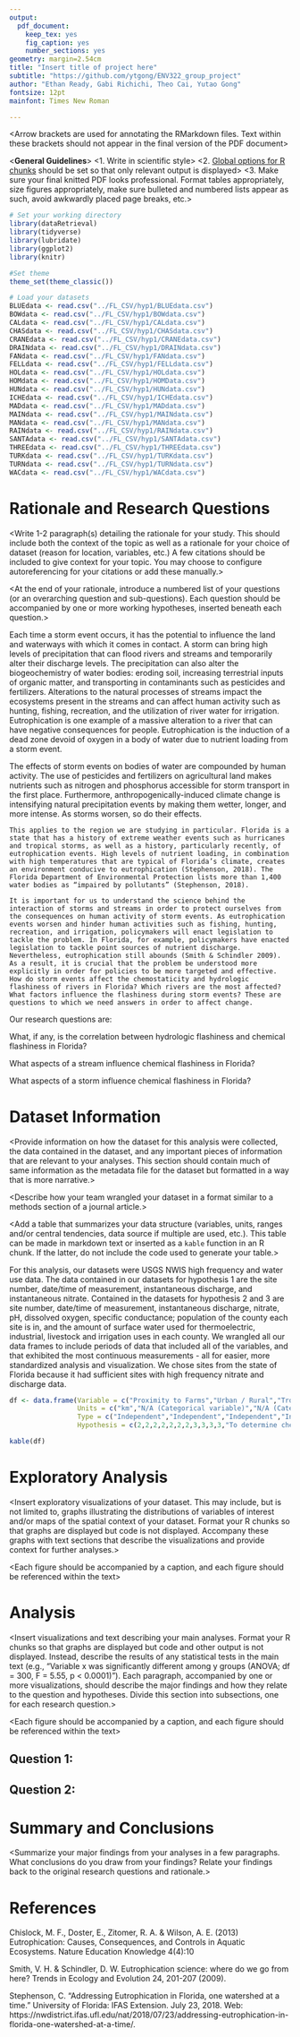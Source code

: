 ```yaml
---
output: 
  pdf_document:
    keep_tex: yes
    fig_caption: yes
    number_sections: yes
geometry: margin=2.54cm
title: "Insert title of project here"
subtitle: "https://github.com/ytgong/ENV322_group_project"
author: "Ethan Ready, Gabi Richichi, Theo Cai, Yutao Gong"
fontsize: 12pt
mainfont: Times New Roman

---
```


\newpage

<Arrow brackets are used for annotating the RMarkdown files. Text within these brackets should not appear in the final version of the PDF document>

<**General Guidelines**>
<1. Write in scientific style> 
<2. [Global options for R chunks](https://rmarkdown.rstudio.com/lesson-3.html) should be set so that only relevant output is displayed>
<3. Make sure your final knitted PDF looks professional. Format tables appropriately, size figures appropriately, make sure bulleted and numbered lists appear as such, avoid awkwardly placed page breaks, etc.>

```r
# Set your working directory
library(dataRetrieval)
library(tidyverse)
library(lubridate)
library(ggplot2)
library(knitr)

#Set theme
theme_set(theme_classic())

# Load your datasets
BLUEdata <- read.csv("../FL_CSV/hyp1/BLUEdata.csv")
BOWdata <- read.csv("../FL_CSV/hyp1/BOWdata.csv")
CALdata <- read.csv("../FL_CSV/hyp1/CALdata.csv")
CHASdata <- read.csv("../FL_CSV/hyp1/CHASdata.csv")
CRANEdata <- read.csv("../FL_CSV/hyp1/CRANEdata.csv")
DRAINdata <- read.csv("../FL_CSV/hyp1/DRAINdata.csv")
FANdata <- read.csv("../FL_CSV/hyp1/FANdata.csv")
FELLdata <- read.csv("../FL_CSV/hyp1/FELLdata.csv")
HOLdata <- read.csv("../FL_CSV/hyp1/HOLdata.csv")
HOMdata <- read.csv("../FL_CSV/hyp1/HOMData.csv")
HUNdata <- read.csv("../FL_CSV/hyp1/HUNdata.csv")
ICHEdata <- read.csv("../FL_CSV/hyp1/ICHEdata.csv")
MADdata <- read.csv("../FL_CSV/hyp1/MADdata.csv")
MAINdata <- read.csv("../FL_CSV/hyp1/MAINdata.csv")
MANdata <- read.csv("../FL_CSV/hyp1/MANdata.csv")
RAINdata <- read.csv("../FL_CSV/hyp1/RAINdata.csv")
SANTAdata <- read.csv("../FL_CSV/hyp1/SANTAdata.csv")
THREEdata <- read.csv("../FL_CSV/hyp1/THREEdata.csv")
TURKdata <- read.csv("../FL_CSV/hyp1/TURKdata.csv")
TURNdata <- read.csv("../FL_CSV/hyp1/TURNdata.csv")
WACdata <- read.csv("../FL_CSV/hyp1/WACdata.csv")
```


# Rationale and Research Questions

<Write 1-2 paragraph(s) detailing the rationale for your study. This should include both the context of the topic as well as a rationale for your choice of dataset (reason for location, variables, etc.) A few citations should be included to give context for your topic. You may choose to configure autoreferencing for your citations or add these manually.>

<At the end of your rationale, introduce a numbered list of your questions (or an overarching question and sub-questions). Each question should be accompanied by one or more working hypotheses, inserted beneath each question.>

Each time a storm event occurs, it has the potential to influence the land and waterways with which it comes in contact. A storm can bring high levels of precipitation that can flood rivers and streams and temporarily alter their discharge levels. The precipitation can also alter the biogeochemistry of water bodies: eroding soil, increasing terrestrial inputs of organic matter, and transporting in contaminants such as pesticides and fertilizers. Alterations to the natural processes of streams impact the ecosystems present in the streams and can affect human activity such as hunting, fishing, recreation, and the utilization of river water for irrigation. Eutrophication is one example of a massive alteration to a river that can have negative consequences for people. Eutrophication is the induction of a dead zone devoid of oxygen in a body of water due to nutrient loading from a storm event.

  The effects of storm events on bodies of water are compounded by human activity. The use of pesticides and fertilizers on agricultural land makes nutrients such as nitrogen and phosphorus accessible for storm transport in the first place. Furthermore, anthropogenically-induced climate change is intensifying natural precipitation events by making them wetter, longer, and more intense. As storms worsen, so do their effects. 
	
	This applies to the region we are studying in particular. Florida is a state that has a history of extreme weather events such as hurricanes and tropical storms, as well as a history, particularly recently, of eutrophication events. High levels of nutrient loading, in combination with high temperatures that are typical of Florida’s climate, creates an environment conducive to eutrophication (Stephenson, 2018). The Florida Department of Environmental Protection lists more than 1,400 water bodies as “impaired by pollutants” (Stephenson, 2018). 
	
	It is important for us to understand the science behind the interaction of storms and streams in order to protect ourselves from the consequences on human activity of storm events. As eutrophication events worsen and hinder human activities such as fishing, hunting, recreation, and irrigation, policymakers will enact legislation to tackle the problem. In Florida, for example, policymakers have enacted legislation to tackle point sources of nutrient discharge. Nevertheless, eutrophication still abounds (Smith & Schindler 2009). As a result, it is crucial that the problem be understood more explicitly in order for policies to be more targeted and effective. How do storm events affect the chemostaticity and hydrologic flashiness of rivers in Florida? Which rivers are the most affected? What factors influence the flashiness during storm events? These are questions to which we need answers in order to affect change. 

Our research questions are:

  What, if any, is the correlation between hydrologic flashiness and chemical flashiness in Florida?

  What aspects of a stream influence chemical flashiness in Florida?

  What aspects of a storm influence chemical flashiness in Florida?

\newpage

# Dataset Information

<Provide information on how the dataset for this analysis were collected, the data contained in the dataset, and any important pieces of information that are relevant to your analyses. This section should contain much of same information as the metadata file for the dataset but formatted in a way that is more narrative.>

<Describe how your team wrangled your dataset in a format similar to a methods section of a journal article.>

<Add a table that summarizes your data structure (variables, units, ranges and/or central tendencies, data source if multiple are used, etc.). This table can be made in markdown text or inserted as a `kable` function in an R chunk. If the latter, do not include the code used to generate your table.>

For this analysis, our datasets were USGS NWIS high frequency and water use data. The data contained in our datasets for hypothesis 1 are the site number, date/time of measurement, instantaneous discharge, and instantaneous nitrate. Contained in the datasets for hypothesis 2 and 3 are site number, date/time of measurement, instantaneous discharge, nitrate, pH, dissolved oxygen, specific conductance; population of the county each site is in, and the amount of surface water used for thermoelectric, industrial, livestock and irrigation uses in each county. We wrangled all our data frames to include periods of data that included all of the variables, and that exhibited the most continuous measurements - all for easier, more standardized analysis and visualization. We chose sites from the state of Florida because it had sufficient sites with high frequency nitrate and discharge data.

```r
df <- data.frame(Variable = c("Proximity to Farms","Urban / Rural","Trophic State","Average discharge","Total annual rainfall at site","Soil type","Slope","Storm rainfall","Storm duration","Storm precip. rate (rainfall / time)","Initial stream discharge/average discharge","Total suspended solids","Conductance","Nitrate concentrations -- high frequency","Discharge -- high frequency","Richards-Baker Index value"),
                 Units = c("km","N/A (Categorical variable)","N/A (Categorical variable)","m^3/s","mm","N/A (Categorical variable)","m/km","mm","minutes","mm/minutes","ratio","mg/L","Siemens (S)","ng/L","m^3/s",""),
                 Type = c("Independent","Independent","Independent","Independent","Independent","Independent","Independent","Independent","Independent","Independent","Independent","Dependent","Dependent","Dependent","Independent","Independent"),
                 Hypothesis = c(2,2,2,2,2,2,2,3,3,3,3,"To determine chemical flashiness","To determine chemical flashiness","To determine chemical flashiness",1,1))

kable(df)
```

\newpage

# Exploratory Analysis 

<Insert exploratory visualizations of your dataset. This may include, but is not limited to, graphs illustrating the distributions of variables of interest and/or maps of the spatial context of your dataset. Format your R chunks so that graphs are displayed but code is not displayed. Accompany these graphs with text sections that describe the visualizations and provide context for further analyses.>

<Each figure should be accompanied by a caption, and each figure should be referenced within the text>

\newpage

# Analysis

<Insert visualizations and text describing your main analyses. Format your R chunks so that graphs are displayed but code and other output is not displayed. Instead, describe the results of any statistical tests in the main text (e.g., "Variable x was significantly different among y groups (ANOVA; df = 300, F = 5.55, p < 0.0001)"). Each paragraph, accompanied by one or more visualizations, should describe the major findings and how they relate to the question and hypotheses. Divide this section into subsections, one for each research question.>

<Each figure should be accompanied by a caption, and each figure should be referenced within the text>

## Question 1: <insert specific question here and add additional subsections for additional questions below>

## Question 2: 




\newpage

# Summary and Conclusions
<Summarize your major findings from your analyses in a few paragraphs. What conclusions do you draw from your findings? Relate your findings back to the original research questions and rationale.>

\newpage

# References
<add references here> 
Chislock, M. F., Doster, E., Zitomer, R. A. & Wilson, A. E. (2013) Eutrophication: Causes, Consequences, and Controls in Aquatic Ecosystems. Nature Education Knowledge 4(4):10

Smith, V. H. & Schindler, D. W. Eutrophication science: where do we go from here? Trends in Ecology and Evolution 24, 201-207 (2009).

Stephenson, C. “Addressing Eutrophication in Florida, one watershed at a time.” University of Florida: IFAS Extension. July 23, 2018. Web: https://nwdistrict.ifas.ufl.edu/nat/2018/07/23/addressing-eutrophication-in-florida-one-watershed-at-a-time/.

